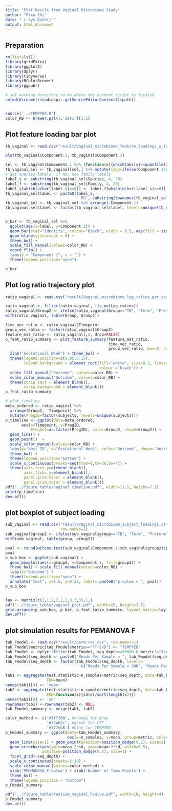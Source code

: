 ```yaml
---
title: "Plot Result from Vaginal Microbiome Study"
author: "Pixu Shi"
date: "`r Sys.Date()`"
output: html_document
---
```


## Preparation

```r
rm(list=ls())
library(gridExtra)
library(ggplot2)
library(dplyr)
library(tidyverse)
library(RColorBrewer)
library(ggpubr)

# set working directory to be where the current script is located
setwd(dirname(rstudioapi::getSourceEditorContext()$path))


source('../TEMPTED.R')
color_RB <- brewer.pal(3,'Set1')[1:2]

```


## Plot feature loading bar plot

```r
tb_vaginal <- read.csv("result/Vaginal_microbiome_feature_loadings_w_taxonomy.csv", row.names=1, sep=",")

plot(tb_vaginal$Component.1, tb_vaginal$Component.2)

sel <- tb_vaginal$Component.1 %>% (function(x){which(abs(x)>=quantile(abs(x),0.95))})
tb_vaginal_sel <- tb_vaginal[sel,] %>% mutate(sign=ifelse(Component.1<0,"Preterm","Term"))
# get species labels, if NA, use family labels
label_s <- substring(tb_vaginal_sel$Species, 4, 30)
label_f <- substring(tb_vaginal_sel$Family, 4, 30)
label_s[which(nchar(label_s)==0)] <- label_f[which(nchar(label_s)==0)]
tb_vaginal_sel$label <- paste0(label_s,
                               " PG", substring(rownames(tb_vaginal_sel),5,6))
tb_vaginal_sel <- tb_vaginal_sel %>% arrange(-Component.1)
tb_vaginal_sel$label <- factor(tb_vaginal_sel$label, levels=unique(tb_vaginal_sel$label))


p_bar <- tb_vaginal_sel %>% 
  ggplot(aes(x=label, y=Component.1)) + 
  geom_bar(stat="identity", colour="black", width = 0.5, aes(fill = sign)) + 
  geom_hline(yintercept = 0) +
  theme_bw() +
  scale_fill_manual(values=color_RB) +
  coord_flip() + 
  labs(y = "Component 1", x = "") + 
  theme(legend.position="none")

p_bar
```




## Plot log ratio trajectory plot

```r
ratio_vaginal <- read.csv("result/Vaginal_microbiome_log_ratios_per_sample_Pixu.csv", row.names=1, sep=",")

ratio_vaginal <- filter(ratio_vaginal, !is.na(Log_ratios))
ratio_vaginal$Group2 <- ifelse(ratio_vaginal$Group=="TB", "Term", "Preterm")
with(ratio_vaginal, table(Group, Group2))

time_vec_ratio <- ratio_vaginal$Timepoint
group_vec_ratio <- factor(ratio_vaginal$Group2)
feature_mat_ratio <- ratio_vaginal[,4, drop=FALSE]
p_feat_ratio_summary <- plot_feature_summary(feature_mat_ratio, 
                                             time_vec_ratio, 
                                             group_vec_ratio, bws=8, nrow=1) + 
  xlab('Gestational Week') + theme_bw() + 
  theme(legend.position=c(0.85,0.15), 
        legend.background = element_rect(fill="white", size=0.2, linetype="solid", 
                                         colour ="black")) + 
  scale_fill_manual("Outcome", values=color_RB) +
  scale_color_manual("Outcome", values=color_RB) +
  theme(strip.text = element_blank(), 
        strip.background = element_blank())
p_feat_ratio_summary
```


```r
# plot timeline
meta_ordered <- ratio_vaginal %>%
  arrange(Group2, -Timepoint) %>% 
  mutate(PregID=factor(subjects, levels=unique(subjects)))
p_timeline <- ggplot(data=meta_ordered, 
       aes(x=Timepoint, y=PregID, 
           PregOut=as.factor(PregID), color=Group2, shape=Group2)) +
  geom_line() + 
  geom_point()  + 
  scale_color_manual(values=color_RB) +
  labs(y="Host ID", x="Gestational Week", color="Outcome", shape="Outcome") + 
  theme_bw() +
  theme(legend.position="bottom") + 
  scale_x_continuous(breaks=seq(from=0,to=36,by=4)) +
  theme(axis.text.y=element_blank(),
        axis.ticks.y=element_blank(),
        panel.grid.minor = element_blank(),
        panel.grid.major = element_blank())
pdf('../figure_table/vaginal_timeline.pdf', width=11.5, height=7.5)
print(p_timeline)
dev.off()
```




## plot boxplot of subject loading

```r
sub_vaginal <- read.csv("result/Vaginal_microbiome_subject_loadings.csv",
                        row.names=1)
sub_vaginal$group2 <- ifelse(sub_vaginal$group=="TB", "Term", "Preterm")
with(sub_vaginal, table(group, group2))

pval <- round(wilcox.test(sub_vaginal$Component.1~sub_vaginal$group2)$p.value,4)
pval
p_sub_box <- ggplot(sub_vaginal) + 
  geom_boxplot(aes(x=group2, y=Component.1, fill=group2)) + 
  theme_bw() + scale_fill_manual(values=color_RB) +
  labs(x="Outcome") + 
  theme(legend.position="none") +
  annotate("text", x=1.5, y=0.22, label= paste0("p-value = ", pval))
p_sub_box


lay <- matrix(c(1,1,2,2,2,2,3,3,3),1,)
pdf('../figure_table/vaginal_plot.pdf', width=16, height=3.5)
grid.arrange(p_sub_box, p_bar, p_feat_ratio_summary, layout_matrix=lay)
dev.off()

```


## plot simulation results for PEMANOVA F

```r
tab_Fmodel <- read.csv("result/perm-res.csv", row.names=1)
tab_Fmodel$metric[tab_Fmodel$metric=="FT-SVD"] <- "TEMPTED"
tab_Fmodel <- dplyr::filter(tab_Fmodel, seq_depth>=50000 & metric!="Jaccard")
tab_Fmodel$seq_depth <- paste0("Reads Per Sample = ", tab_Fmodel$seq_depth/1000, "K")
tab_Fmodel$seq_depth <- factor(tab_Fmodel$seq_depth, levels=
                                 c("Reads Per Sample = 50K", "Reads Per Sample = 100K", "Reads Per Sample = 150K"))

tab1 <- aggregate(test.statistic~n_samples+metric+seq_depth, data=tab_Fmodel, 
                  FUN=mean)
names(tab1)[4] <- 'mean'
tab2 <- aggregate(test.statistic~n_samples+metric+seq_depth, data=tab_Fmodel, 
                  FUN=function(x){sd(x)/sqrt(length(x))})
names(tab2)[4] <- 'sd'
rownames(tab1) <-rownames(tab2) <- NULL
tab_Fmodel_summary <- merge(tab1, tab2)

color_method <- c('#ff7f00', #orange for Bray
                  '#33a02c', #green for CTF
                  '#377eb8') #blue for TEMPTED
p_Fmodel_summary <- ggplot(data=tab_Fmodel_summary, 
                           aes(x=n_samples, y=mean, group=metric, color=metric)) + 
  geom_line(size=1) + geom_point(position=position_dodge(0.2), size=2) +
  geom_errorbar(aes(ymin=mean-2*sd, ymax=mean+2*sd, width=0.5), 
                position=position_dodge(0.2), size=1) + 
  facet_grid(~seq_depth) +
  scale_x_continuous(breaks=2:10) + 
  scale_color_manual(values=color_method) +
  ylab('PERMANOVA F-value') + xlab('Number of Time Points') + 
  theme_bw() + 
  theme(legend.position = "bottom")
p_Fmodel_summary

pdf("../figure_table/realsim_vaginal_Fvalue.pdf", width=10, height=4)
p_Fmodel_summary
dev.off()
```



